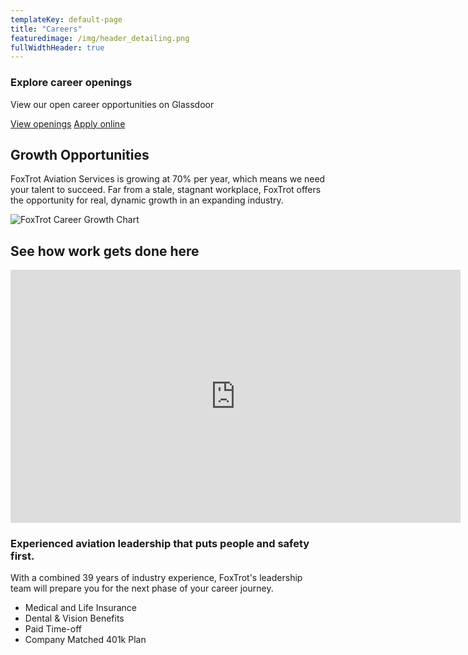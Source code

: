 ```yaml
---
templateKey: default-page
title: "Careers"
featuredimage: /img/header_detailing.png
fullWidthHeader: true
---
```


<div class="bg-orange-200 flex flex-col lg:flex-row p-4 justify-between items-center">
  <div>
    <h3 class="mb-2">Explore career openings</h3>
    <p class="text-gray-600 my-2">View our open career opportunities on Glassdoor</p>
  </div>
  <div>
    <a class="btn m-2" href="https://www.glassdoor.com/Jobs/Foxtrot-Aviation-Services-Jobs-E2388196.htm?filter.countryId=1">View openings</a>
    <a class="btn btn-light" href="https://cdn.jotfor.ms/220144816610143">Apply online</a>
  </div>
</div>

<Spacer size="lg" />

## Growth Opportunities

FoxTrot Aviation Services is growing at 70% per year, which means we need your talent to succeed.  Far from a stale, stagnant workplace, FoxTrot offers the opportunity for real, dynamic growth in an expanding industry.

![FoxTrot Career Growth Chart](/img/growth-chart.png)

<Testimonials tag='careers' />

<Spacer size="lg" />

<div class="text-center">

## See how work gets done here

</div>

<iframe class="m-auto" width="720" height="405" src="https://www.youtube.com/embed/tN72Eh4FIwc" title="YouTube video player" frameborder="0" allow="accelerometer; autoplay; clipboard-write; encrypted-media; gyroscope; picture-in-picture" allowfullscreen></iframe>

<Spacer size="lg" />

<div class="flex">
  <div class="w-3/5">
    <h3>Experienced aviation leadership that puts people and safety first.</h3>
    <p>With a combined 39 years of industry experience, FoxTrot's leadership team will prepare you for the next phase of your career journey.</p>
  </div>
  <div class="w-2/5 pl-6 pt-2">
    <ul class="font-bold">
      <li class="font-bold">Medical and Life Insurance</li>
      <li class="font-bold"> Dental & Vision Benefits</li>
      <li class="font-bold">Paid Time-off</li>
      <li class="font-bold">Company Matched 401k Plan</li>
    </ul>
  </div>
</div>

<Spacer />